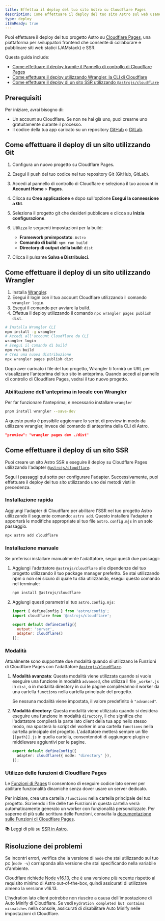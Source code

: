 ```yaml
---
title: Effettua il deploy del tuo sito Astro su Cloudflare Pages
description: Come effettuare il deploy del tuo sito Astro sul web usando Cloudflare Pages.
type: deploy
i18nReady: true
---
```


Puoi effettuare il deploy del tuo progetto Astro su [Cloudflare Pages](https://pages.cloudflare.com/), una piattaforma per sviluppatori frontend che consente di collaborare e pubblicare siti web statici (JAMstack) e SSR.

Questa guida include:

- [Come effettuare il deploy tramite il Pannello di controllo di Cloudflare Pages](#come-effettuare-il-deploy-di-un-sito-utilizzando-git)
- [Come effettuare il deploy utilizzando Wrangler, la CLI di Cloudflare](#come-effettuare-il-deploy-di-un-sito-utilizzando-wrangler)
- [Come effettuare il deploy di un sito SSR utilizzando `@astrojs/cloudflare`](#come-effettuare-il-deploy-di-un-sito-ssr)

## Prerequisiti

Per iniziare, avrai bisogno di:

- Un account su Cloudflare. Se non ne hai già uno, puoi crearne uno gratuitamente durante il processo.
- Il codice della tua app caricato su un repository [GitHub](https://github.com/) o [GitLab](https://about.gitlab.com/).

## Come effettuare il deploy di un sito utilizzando Git

1. Configura un nuovo progetto su Cloudflare Pages.
2. Esegui il push del tuo codice nel tuo repository Git (GitHub, GitLab).
3. Accedi al pannello di controllo di Cloudflare e seleziona il tuo account in **Account Home** > **Pages**.
4. Clicca su **Crea applicazione** e dopo sull'opzione **Esegui la connessione a Git**.
5. Seleziona il progetto git che desideri pubblicare e clicca su **Inizia configurazione**.
6. Utilizza le seguenti impostazioni per la build:

    - **Framework preimpostato**: `Astro`
    - **Comando di build**: `npm run build`
    - **Directory di output della build**: `dist`

7. Clicca il pulsante **Salva e Distribuisci**.

## Come effettuare il deploy di un sito utilizzando Wrangler

1. Installa [Wrangler](https://developers.cloudflare.com/workers/wrangler/get-started/).
2. Esegui il login con il tuo account Cloudflare utilizzando il comando `wrangler login`.
3. Esegui il comando per avviare la build.
4. Effettua il deploy utilizzando il comando `npx wrangler pages publish dist`.

```bash
# Installa Wrangler CLI
npm install -g wrangler
# Accedi all'account Cloudflare da CLI
wrangler login
# Esegui il comando di build
npm run build
# Crea una nuova distribuzione
npx wrangler pages publish dist
```

Dopo aver caricato i file del tuo progetto, Wrangler ti fornirà un URL per visualizzare l'anteprima del tuo sito in anteprima. Quando accedi al pannello di controllo di Cloudflare Pages, vedrai il tuo nuovo progetto.

### Abilitazione dell'anteprima in locale con Wrangler

Per far funzionare l'anteprima, è necessario installare `wrangler`

```bash
pnpm install wrangler --save-dev
```

A questo punto è possibile aggiornare lo script di preview in modo da utilizzare wrangler, invece del comando di anteprima della CLI di Astro.

```json title="package.json"
"preview": "wrangler pages dev ./dist"
```

## Come effettuare il deploy di un sito SSR

Puoi creare un sito Astro SSR e eseguire il deploy su Cloudflare Pages utilizzando l'adapter [`@astrojs/cloudflare`](/it/guides/integrations-guide/cloudflare/).

Segui i passaggi qui sotto per configurare l'adapter. Successivamente, puoi effettuare il deploy del tuo sito utilizzando uno dei metodi visti in precedenza.

### Installazione rapida

Aggiungi l'adapter di Cloudflare per abilitare l'SSR nel tuo progetto Astro utilizzando il seguente comando: `astro add`. Questo installerà l'adapter e apporterà le modifiche appropriate al tuo file `astro.config.mjs` in un solo passaggio.

```bash
npx astro add cloudflare
```

### Installazione manuale

Se preferisci installare manualmente l'adattatore, segui questi due passaggi:

1. Aggiungi l'adattatore `@astrojs/cloudflare` alle dipendenze del tuo progetto utilizzando il tuo package manager preferito. Se stai utilizzando npm o non sei sicuro di quale tu stia utilizzando, esegui questo comando nel terminale:

    ```bash
    npm install @astrojs/cloudflare
    ```

2. Aggiungi questi parametri al tuo `astro.config.mjs`:

    ```js title="astro.config.mjs" ins={2, 5-6}
    import { defineConfig } from 'astro/config';
    import cloudflare from '@astrojs/cloudflare';

    export default defineConfig({
      output: 'server',
      adapter: cloudflare()
    });
    ```

### Modalità

Attualmente sono supportate due modalità quando si utilizzano le Funzioni di Cloudflare Pages con l'adattatore [`@astrojs/cloudflare`](https://github.com/withastro/astro/tree/main/packages/integrations/cloudflare#readme).

1. **Modalità avanzata**: Questa modalità viene utilizzata quando si vuole eseguire una funzione in modalità `advanced`, che utilizza il file `_worker.js` in `dist`, o in modalità directory in cui le pagine compileranno il worker da una cartella `functions` nella cartella principale del progetto.

   Se nessuna modalità viene impostata, il valore predefinito è `"advanced"`.

2. **Modalità directory**: Questa modalità viene utilizzata quando si desidera eseguire una funzione in modalità `directory`, il che significa che l'adattatore compilerà la parte lato client della tua app nello stesso modo, ma sposterà lo script del worker in una cartella `functions` nella cartella principale del progetto. L'adattatore metterà sempre un file `[[path]].js` in quella cartella, consentendoti di aggiungere plugin e middleware aggiuntivi per le pagine.

   ```ts title="astro.config.mjs" "directory"
   export default defineConfig({
     adapter: cloudflare({ mode: "directory" }),
   });
   ```

### Utilizzo delle funzioni di Cloudflare Pages

Le [Funzioni di Pages](https://developers.cloudflare.com/pages/platform/functions/) ti consentono di eseguire codice lato server per abilitare funzionalità dinamiche senza dover usare un server dedicato.

Per iniziare, crea una cartella `/functions` nella cartella principale del tuo progetto. Scrivendo i file delle tue Funzioni in questa cartella verrà automaticamente generato un worker con funzionalità personalizzate. Per saperne di più sulla scrittura delle Funzioni, consulta la [documentazione sulle Funzioni di Cloudflare Pages](https://developers.cloudflare.com/pages/platform/functions/).

📚 Leggi di più su [SSR in Astro](/it/guides/server-side-rendering/).

## Risoluzione dei problemi

Se incontri errori, verifica che la versione di `node` che stai utilizzando sul tuo pc (`node -v`) corrisponda alla versione che stai specificando nella variabile d'ambiente.

Cloudflare richiede [Node v16.13](https://miniflare.dev/get-started/cli#installation), che è una versione più recente rispetto al requisito minimo di Astro out-of-the-box, quindi assicurati di utilizzare almeno la versione v16.13.

L'hydration lato client potrebbe non riuscire a causa dell'impostazione di Auto Minify di Cloudflare. Se vedi `Hydration completed but contains mismatches` nella console, assicurati di disabilitare Auto Minify nelle impostazioni di Cloudflare.

